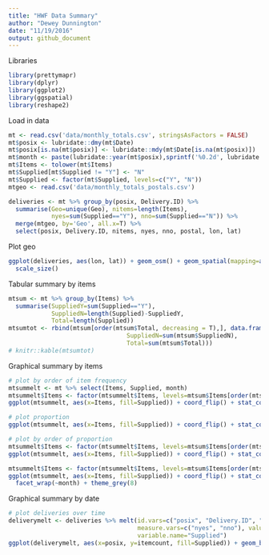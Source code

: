```yaml
---
title: "HWF Data Summary"
author: "Dewey Dunnington"
date: "11/19/2016"
output: github_document
---
```


Libraries

```r
library(prettymapr)
library(dplyr)
library(ggplot2)
library(ggspatial)
library(reshape2)
```

Load in data

```r
mt <- read.csv('data/monthly_totals.csv', stringsAsFactors = FALSE)
mt$posix <- lubridate::dmy(mt$Date)
mt$posix[is.na(mt$posix)] <- lubridate::mdy(mt$Date[is.na(mt$posix)])
mt$month <- paste(lubridate::year(mt$posix),sprintf('%0.2d', lubridate::month(mt$posix)), sep="-")
mt$Items <- tolower(mt$Items)
mt$Supplied[mt$Supplied != "Y"] <- "N"
mt$Supplied <- factor(mt$Supplied, levels=c("Y", "N"))
mtgeo <- read.csv('data/monthly_totals_postals.csv')

deliveries <- mt %>% group_by(posix, Delivery.ID) %>% 
  summarise(Geo=unique(Geo), nitems=length(Items), 
            nyes=sum(Supplied=="Y"), nno=sum(Supplied=="N")) %>% 
  merge(mtgeo, by='Geo', all.x=T) %>% 
  select(posix, Delivery.ID, nitems, nyes, nno, postal, lon, lat)
```

Plot geo

```r
ggplot(deliveries, aes(lon, lat)) + geom_osm() + geom_spatial(mapping=aes(size=nitems)) +
  scale_size()
```


Tabular summary by items

```r
mtsum <- mt %>% group_by(Items) %>% 
  summarise(SuppliedY=sum(Supplied=="Y"), 
            SuppliedN=length(Supplied)-SuppliedY, 
            Total=length(Supplied))
mtsumtot <- rbind(mtsum[order(mtsum$Total, decreasing = T),], data.frame(Items="Totals", SuppliedY=sum(mtsum$SuppliedY),
                                 SuppliedN=sum(mtsum$SuppliedN),
                                 Total=sum(mtsum$Total)))
# knitr::kable(mtsumtot)
```


Graphical summary by items

```r
# plot by order of item frequency
mtsummelt <- mt %>% select(Items, Supplied, month)
mtsummelt$Items <- factor(mtsummelt$Items, levels=mtsum$Items[order(mtsum$Total)])
ggplot(mtsummelt, aes(x=Items, fill=Supplied)) + coord_flip() + stat_count()

# plot proportion
ggplot(mtsummelt, aes(x=Items, fill=Supplied)) + coord_flip() + stat_count(position='fill')

# plot by order of proportion
mtsummelt$Items <- factor(mtsummelt$Items, levels=mtsum$Items[order(mtsum$SuppliedY/mtsum$Total)])
ggplot(mtsummelt, aes(x=Items, fill=Supplied)) + coord_flip() + stat_count(position='fill')
```

```r
mtsummelt$Items <- factor(mtsummelt$Items, levels=mtsum$Items[order(mtsum$Total)])
ggplot(mtsummelt, aes(x=Items, fill=Supplied)) + coord_flip() + stat_count() +
  facet_wrap(~month) + theme_grey(8)
```


Graphical summary by date

```r
# plot deliveries over time
deliverymelt <- deliveries %>% melt(id.vars=c("posix", "Delivery.ID", "nitems", "postal"),
                                    measure.vars=c("nyes", "nno"), value.name="itemcount",
                                    variable.name="Supplied")
ggplot(deliverymelt, aes(x=posix, y=itemcount, fill=Supplied)) + geom_bar(stat='identity')
```

